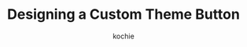 ---
title: Designing a Custom Theme Button
tags:
  - programming
author: kochie
jumbotron:
  src: split-dark-light.png
  alt: halo ring
blurb: 
publishedDate: 2022-02-02T12:00:00+10:00
---